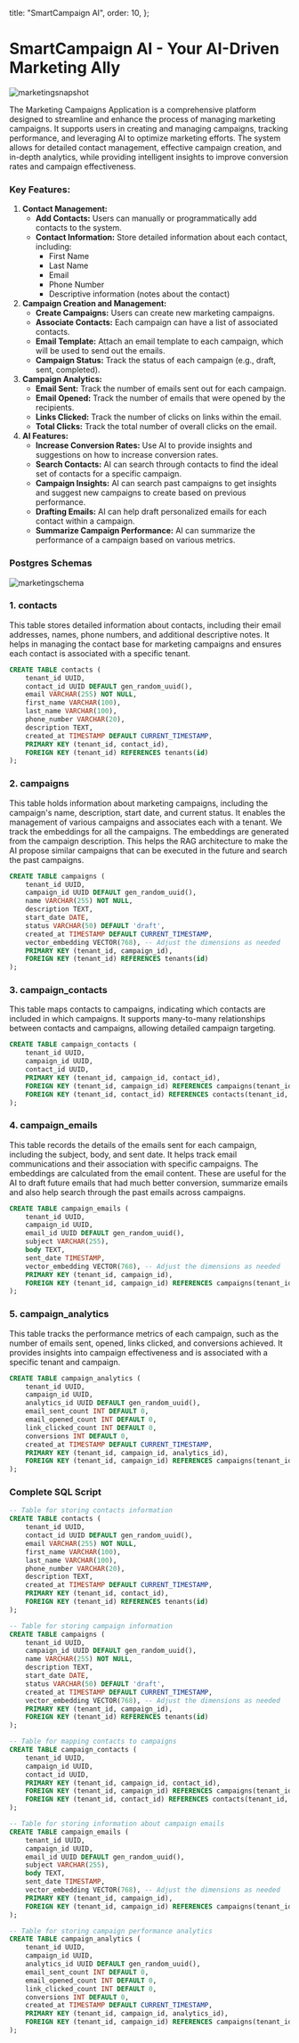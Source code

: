
  title: "SmartCampaign AI",
  order: 10,
};

# SmartCampaign AI - Your AI-Driven Marketing Ally

![marketingsnapshot](/images/marketingsnapshot.png)

The Marketing Campaigns Application is a comprehensive platform designed to streamline and enhance the process of managing marketing campaigns. It supports users in creating and managing campaigns, tracking performance, and leveraging AI to optimize marketing efforts. The system allows for detailed contact management, effective campaign creation, and in-depth analytics, while providing intelligent insights to improve conversion rates and campaign effectiveness.

### Key Features:

1. **Contact Management:**
   - **Add Contacts:** Users can manually or programmatically add contacts to the system.
   - **Contact Information:** Store detailed information about each contact, including:
     - First Name
     - Last Name
     - Email
     - Phone Number
     - Descriptive information (notes about the contact)
2. **Campaign Creation and Management:**
   - **Create Campaigns:** Users can create new marketing campaigns.
   - **Associate Contacts:** Each campaign can have a list of associated contacts.
   - **Email Template:** Attach an email template to each campaign, which will be used to send out the emails.
   - **Campaign Status:** Track the status of each campaign (e.g., draft, sent, completed).
3. **Campaign Analytics:**
   - **Email Sent:** Track the number of emails sent out for each campaign.
   - **Email Opened:** Track the number of emails that were opened by the recipients.
   - **Links Clicked:** Track the number of clicks on links within the email.
   - **Total Clicks:** Track the total number of overall clicks on the email.
4. **AI Features:**
   - **Increase Conversion Rates:** Use AI to provide insights and suggestions on how to increase conversion rates.
   - **Search Contacts:** AI can search through contacts to find the ideal set of contacts for a specific campaign.
   - **Campaign Insights:** AI can search past campaigns to get insights and suggest new campaigns to create based on previous performance.
   - **Drafting Emails:** AI can help draft personalized emails for each contact within a campaign.
   - **Summarize Campaign Performance:** AI can summarize the performance of a campaign based on various metrics.

### Postgres Schemas

![marketingschema](/images/marketingschema.png)

### 1. contacts

This table stores detailed information about contacts, including their email addresses, names, phone numbers, and additional descriptive notes. It helps in managing the contact base for marketing campaigns and ensures each contact is associated with a specific tenant.

```sql
CREATE TABLE contacts (
    tenant_id UUID,
    contact_id UUID DEFAULT gen_random_uuid(),
    email VARCHAR(255) NOT NULL,
    first_name VARCHAR(100),
    last_name VARCHAR(100),
    phone_number VARCHAR(20),
    description TEXT,
    created_at TIMESTAMP DEFAULT CURRENT_TIMESTAMP,
    PRIMARY KEY (tenant_id, contact_id),
    FOREIGN KEY (tenant_id) REFERENCES tenants(id)
);
```

### 2. campaigns

This table holds information about marketing campaigns, including the campaign's name, description, start date, and current status. It enables the management of various campaigns and associates each with a tenant. We track the embeddings for all the campaigns. The embeddings are generated from the campaign description. This helps the RAG architecture to make the AI propose similar campaigns that can be executed in the future and search the past campaigns.

```sql
CREATE TABLE campaigns (
    tenant_id UUID,
    campaign_id UUID DEFAULT gen_random_uuid(),
    name VARCHAR(255) NOT NULL,
    description TEXT,
    start_date DATE,
    status VARCHAR(50) DEFAULT 'draft',
    created_at TIMESTAMP DEFAULT CURRENT_TIMESTAMP,
    vector_embedding VECTOR(768), -- Adjust the dimensions as needed
    PRIMARY KEY (tenant_id, campaign_id),
    FOREIGN KEY (tenant_id) REFERENCES tenants(id)
);
```

### 3. campaign_contacts

This table maps contacts to campaigns, indicating which contacts are included in which campaigns. It supports many-to-many relationships between contacts and campaigns, allowing detailed campaign targeting.

```sql
CREATE TABLE campaign_contacts (
    tenant_id UUID,
    campaign_id UUID,
    contact_id UUID,
    PRIMARY KEY (tenant_id, campaign_id, contact_id),
    FOREIGN KEY (tenant_id, campaign_id) REFERENCES campaigns(tenant_id, campaign_id),
    FOREIGN KEY (tenant_id, contact_id) REFERENCES contacts(tenant_id, contact_id)
);
```

### 4. campaign_emails

This table records the details of the emails sent for each campaign, including the subject, body, and sent date. It helps track email communications and their association with specific campaigns. The embeddings are calculated from the email content. These are useful for the AI to draft future emails that had much better conversion, summarize emails and also help search through the past emails across campaigns.

```sql
CREATE TABLE campaign_emails (
    tenant_id UUID,
    campaign_id UUID,
    email_id UUID DEFAULT gen_random_uuid(),
    subject VARCHAR(255),
    body TEXT,
    sent_date TIMESTAMP,
    vector_embedding VECTOR(768), -- Adjust the dimensions as needed
    PRIMARY KEY (tenant_id, campaign_id),
    FOREIGN KEY (tenant_id, campaign_id) REFERENCES campaigns(tenant_id, campaign_id)
);
```

### 5. campaign_analytics

This table tracks the performance metrics of each campaign, such as the number of emails sent, opened, links clicked, and conversions achieved. It provides insights into campaign effectiveness and is associated with a specific tenant and campaign.

```sql
CREATE TABLE campaign_analytics (
    tenant_id UUID,
    campaign_id UUID,
    analytics_id UUID DEFAULT gen_random_uuid(),
    email_sent_count INT DEFAULT 0,
    email_opened_count INT DEFAULT 0,
    link_clicked_count INT DEFAULT 0,
    conversions INT DEFAULT 0,
    created_at TIMESTAMP DEFAULT CURRENT_TIMESTAMP,
    PRIMARY KEY (tenant_id, campaign_id, analytics_id),
    FOREIGN KEY (tenant_id, campaign_id) REFERENCES campaigns(tenant_id, campaign_id)
);
```

### Complete SQL Script

```sql
-- Table for storing contacts information
CREATE TABLE contacts (
    tenant_id UUID,
    contact_id UUID DEFAULT gen_random_uuid(),
    email VARCHAR(255) NOT NULL,
    first_name VARCHAR(100),
    last_name VARCHAR(100),
    phone_number VARCHAR(20),
    description TEXT,
    created_at TIMESTAMP DEFAULT CURRENT_TIMESTAMP,
    PRIMARY KEY (tenant_id, contact_id),
    FOREIGN KEY (tenant_id) REFERENCES tenants(id)
);

-- Table for storing campaign information
CREATE TABLE campaigns (
    tenant_id UUID,
    campaign_id UUID DEFAULT gen_random_uuid(),
    name VARCHAR(255) NOT NULL,
    description TEXT,
    start_date DATE,
    status VARCHAR(50) DEFAULT 'draft',
    created_at TIMESTAMP DEFAULT CURRENT_TIMESTAMP,
    vector_embedding VECTOR(768), -- Adjust the dimensions as needed
    PRIMARY KEY (tenant_id, campaign_id),
    FOREIGN KEY (tenant_id) REFERENCES tenants(id)
);

-- Table for mapping contacts to campaigns
CREATE TABLE campaign_contacts (
    tenant_id UUID,
    campaign_id UUID,
    contact_id UUID,
    PRIMARY KEY (tenant_id, campaign_id, contact_id),
    FOREIGN KEY (tenant_id, campaign_id) REFERENCES campaigns(tenant_id, campaign_id),
    FOREIGN KEY (tenant_id, contact_id) REFERENCES contacts(tenant_id, contact_id)
);

-- Table for storing information about campaign emails
CREATE TABLE campaign_emails (
    tenant_id UUID,
    campaign_id UUID,
    email_id UUID DEFAULT gen_random_uuid(),
    subject VARCHAR(255),
    body TEXT,
    sent_date TIMESTAMP,
    vector_embedding VECTOR(768), -- Adjust the dimensions as needed
    PRIMARY KEY (tenant_id, campaign_id),
    FOREIGN KEY (tenant_id, campaign_id) REFERENCES campaigns(tenant_id, campaign_id)
);

-- Table for storing campaign performance analytics
CREATE TABLE campaign_analytics (
    tenant_id UUID,
    campaign_id UUID,
    analytics_id UUID DEFAULT gen_random_uuid(),
    email_sent_count INT DEFAULT 0,
    email_opened_count INT DEFAULT 0,
    link_clicked_count INT DEFAULT 0,
    conversions INT DEFAULT 0,
    created_at TIMESTAMP DEFAULT CURRENT_TIMESTAMP,
    PRIMARY KEY (tenant_id, campaign_id, analytics_id),
    FOREIGN KEY (tenant_id, campaign_id) REFERENCES campaigns(tenant_id, campaign_id)
);
```
